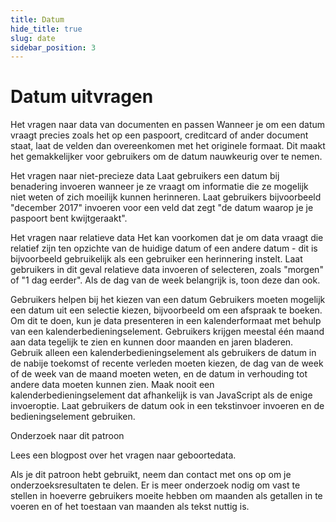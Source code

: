 ```yaml
---
title: Datum
hide_title: true
slug: date
sidebar_position: 3
---
```



# Datum uitvragen

<ComponentExample>
  <DateInputField />
</ComponentExample>

<Heading type="h2">Het vragen naar data van documenten en passen</Heading>
Wanneer je om een datum vraagt precies zoals het op een paspoort, creditcard of ander document staat, laat de velden dan
overeenkomen met het originele formaat. Dit maakt het gemakkelijker voor gebruikers om de datum nauwkeurig over te nemen.

<Heading type="h2">Het vragen naar niet-precieze data</Heading>
Laat gebruikers een datum bij benadering invoeren wanneer je ze vraagt om informatie die ze mogelijk niet weten of zich moeilijk
kunnen herinneren. Laat gebruikers bijvoorbeeld "december 2017" invoeren voor een veld dat zegt "de datum waarop je je paspoort
bent kwijtgeraakt".

<Heading type="h2">Het vragen naar relatieve data</Heading>
Het kan voorkomen dat je om data vraagt die relatief zijn ten opzichte van de huidige datum of een andere datum - dit is
bijvoorbeeld gebruikelijk als een gebruiker een herinnering instelt. Laat gebruikers in dit geval relatieve data invoeren
of selecteren, zoals "morgen" of "1 dag eerder". Als de dag van de week belangrijk is, toon deze dan ook.

<Heading type="h2">Gebruikers helpen bij het kiezen van een datum</Heading>
Gebruikers moeten mogelijk een datum uit een selectie kiezen, bijvoorbeeld om een afspraak te boeken. Om dit te doen, kun
je data presenteren in een kalenderformaat met behulp van een kalenderbedieningselement. Gebruikers krijgen meestal één maand
aan data tegelijk te zien en kunnen door maanden en jaren bladeren. Gebruik alleen een kalenderbedieningselement als gebruikers
de datum in de nabije toekomst of recente verleden moeten kiezen, de dag van de week of de week van de maand moeten weten,
en de datum in verhouding tot andere data moeten kunnen zien. Maak nooit een kalenderbedieningselement dat afhankelijk is
van JavaScript als de enige invoeroptie. Laat gebruikers de datum ook in een tekstinvoer invoeren en de bedieningselement
gebruiken.

<Heading type="h2">Onderzoek naar dit patroon</Heading>
<Link href="https://designnotes.blog.gov.uk/2013/12/05/asking-for-a-date-of-birth/">
  Lees een blogpost over het vragen naar geboortedata.
</Link>

Als je dit patroon hebt gebruikt, neem dan contact met ons op om je onderzoeksresultaten te delen. Er is meer onderzoek nodig om vast te stellen in hoeverre gebruikers moeite hebben om maanden als getallen in te voeren en of het toestaan van maanden als tekst nuttig is.
